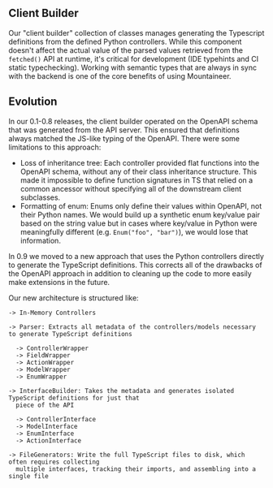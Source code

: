 ## Client Builder

Our "client builder" collection of classes manages generating the Typescript definitions from
the defined Python controllers. While this component doesn't affect the actual value of the parsed
values retrieved from the `fetched()` API at runtime, it's critical for development (IDE typehints
and CI static typechecking). Working with semantic types that are always in sync with the backend
is one of the core benefits of using Mountaineer.

## Evolution

In our 0.1-0.8 releases, the client builder operated on the OpenAPI schema that was generated from
the API server. This ensured that definitions always matched the JS-like typing of the OpenAPI.
There were some limitations to this approach:

- Loss of inheritance tree: Each controller provided flat functions into the OpenAPI schema,
  without any of their class inheritance structure. This made it impossible to define function
  signatures in TS that relied on a common ancessor without specifying all of the downstream
  client subclasses.
- Formatting of enum: Enums only define their values within OpenAPI, not their Python names.
  We would build up a synthetic enum key/value pair based on the string value but in cases
  where key/value in Python were meaningfully different (e.g. `Enum("foo", "bar")`), we would
  lose that information.

In 0.9 we moved to a new approach that uses the Python controllers directly to generate the
TypeScript definitions. This corrects all of the drawbacks of the OpenAPI approach in addition
to cleaning up the code to more easily make extensions in the future.

Our new architecture is structured like:

```
-> In-Memory Controllers

-> Parser: Extracts all metadata of the controllers/models necessary to generate TypeScript definitions

  -> ControllerWrapper
  -> FieldWrapper
  -> ActionWrapper
  -> ModelWrapper
  -> EnumWrapper

-> InterfaceBuilder: Takes the metadata and generates isolated TypeScript definitions for just that
  piece of the API

  -> ControllerInterface
  -> ModelInterface
  -> EnumInterface
  -> ActionInterface

-> FileGenerators: Write the full TypeScript files to disk, which often requires collecting
  multiple interfaces, tracking their imports, and assembling into a single file

```
